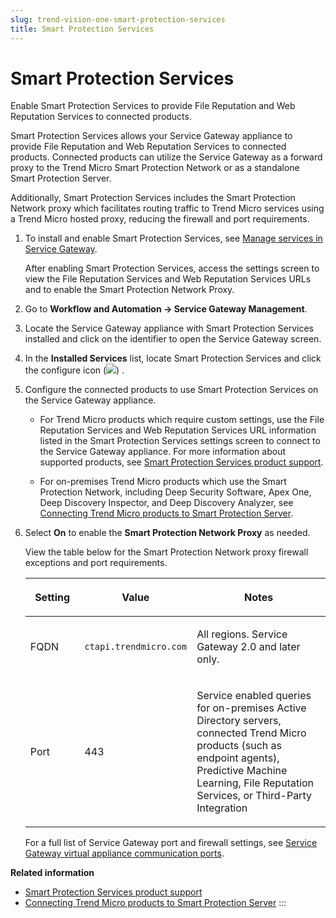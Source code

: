 ```yaml
---
slug: trend-vision-one-smart-protection-services
title: Smart Protection Services
---
```

# Smart Protection Services

Enable Smart Protection Services to provide File Reputation and Web Reputation Services to connected products.

Smart Protection Services allows your Service Gateway appliance to provide File Reputation and Web Reputation Services to connected products. Connected products can utilize the Service Gateway as a forward proxy to the Trend Micro Smart Protection Network or as a standalone Smart Protection Server.

Additionally, Smart Protection Services includes the Smart Protection Network proxy which facilitates routing traffic to Trend Micro services using a Trend Micro hosted proxy, reducing the firewall and port requirements.

1.  To install and enable Smart Protection Services, see [Manage services in Service Gateway](managing-services-service-gateway.mdx).

    After enabling Smart Protection Services, access the settings screen to view the File Reputation Services and Web Reputation Services URLs and to enable the Smart Protection Network Proxy.

2.  Go to **Workflow and Automation → Service Gateway Management**.

3.  Locate the Service Gateway appliance with Smart Protection Services installed and click on the identifier to open the Service Gateway screen.

4.  In the **Installed Services** list, locate Smart Protection Services and click the configure icon (![](/images/configure=GUID-657DB993-ADC7-4DEC-8C62-C8739D74760E.webp)) .

5.  Configure the connected products to use Smart Protection Services on the Service Gateway appliance.

    - For Trend Micro products which require custom settings, use the File Reputation Services and Web Reputation Services URL information listed in the Smart Protection Services settings screen to connect to the Service Gateway appliance. For more information about supported products, see [Smart Protection Services product support](sps-product-support.mdx).

    - For on-premises Trend Micro products which use the Smart Protection Network, including Deep Security Software, Apex One, Deep Discovery Inspector, and Deep Discovery Analyzer, see [Connecting Trend Micro products to Smart Protection Server](connect-smart-protection-server.mdx).

6.  Select **On** to enable the **Smart Protection Network Proxy** as needed.

    View the table below for the Smart Protection Network proxy firewall exceptions and port requirements.

    <table>
    <colgroup>
    <col style="width: 20%" />
    <col style="width: 20%" />
    <col style="width: 60%" />
    </colgroup>
    <thead>
    <tr>
    <th><p>Setting</p></th>
    <th><p>Value</p></th>
    <th><p>Notes</p></th>
    </tr>
    </thead>
    <tbody>
    <tr>
    <td><p>FQDN</p></td>
    <td><p><code>ctapi.trendmicro.com</code></p></td>
    <td><p>All regions. Service Gateway 2.0 and later only.</p></td>
    </tr>
    <tr>
    <td><p>Port</p></td>
    <td><p>443</p></td>
    <td><p>Service enabled queries for on-premises Active Directory servers, connected Trend Micro products (such as endpoint agents), Predictive Machine Learning, File Reputation Services, or Third-Party Integration</p></td>
    </tr>
    </tbody>
    </table>

    For a full list of Service Gateway port and firewall settings, see [Service Gateway virtual appliance communication ports](sg-ports-used.mdx).

**Related information**

- [Smart Protection Services product support](sps-product-support.md "Discover which Trend products and services are supported by Service Gateway Smart Protection Services.")
- [Connecting Trend Micro products to Smart Protection Server](connect-smart-protection-server.mdx)
:::
